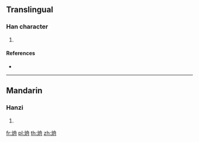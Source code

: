 ==Translingual==

===Han character===
{{Han char|rn=86|rad=火|as=06|sn=10|four=|canj=FHBY}}

# {{defn|Han|sort=火06}}

====References====
* {{Han ref|kx=0670.050|dkj=18999|dj=1079.030|hdz=32200.100|uh=70D0|ud=28880}}

----

==Mandarin==

===Hanzi===
{{cmn-hanzi|pin=[[miè]] ([[mie4]]), [[zhōu]] ([[zhou1]])|wg=mieh<sup>4</sup>, chou<sup>1</sup>}}

# {{defn|lang=cmn|sort=火06}}

[[fr:烐]]
[[pl:烐]]
[[th:烐]]
[[zh:烐]]